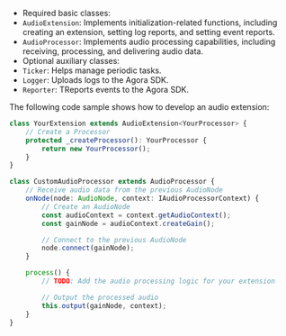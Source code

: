<PlatformWrapper platform="web">

- Required basic classes:
 - `AudioExtension`: Implements initialization-related functions, including creating an extension, setting log reports, and setting event reports.
 - `AudioProcessor`: Implements audio processing capabilities, including receiving, processing, and delivering audio data.
- Optional auxiliary classes:
 - `Ticker`: Helps manage periodic tasks.
 - `Logger`: Uploads logs to the Agora SDK.
 - `Reporter`: TReports events to the Agora SDK.

The following code sample shows how to develop an audio extension:

```typescript
class YourExtension extends AudioExtension<YourProcessor> {
    // Create a Processor
    protected _createProcessor(): YourProcessor {
        return new YourProcessor();
    }
}

class CustomAudioProcessor extends AudioProcessor {
    // Receive audio data from the previous AudioNode
    onNode(node: AudioNode, context: IAudioProcessorContext) {
        // Create an AudioNode
        const audioContext = context.getAudioContext();
        const gainNode = audioContext.createGain();

        // Connect to the previous AudioNode
        node.connect(gainNode);
    }

    process() {
        // TODO: Add the audio processing logic for your extension

        // Output the processed audio
        this.output(gainNode, context);
    }
}
```



</PlatformWrapper>

